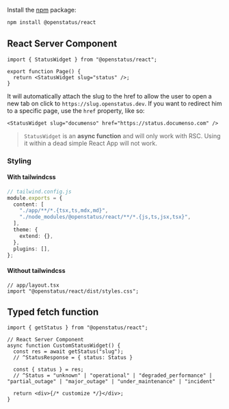 Install the [npm](https://www.npmjs.com/package/@openstatus/react) package:

```bash
npm install @openstatus/react
```

## React Server Component

```tsx
import { StatusWidget } from "@openstatus/react";

export function Page() {
  return <StatusWidget slug="status" />;
}
```

It will automatically attach the slug to the href to allow the user to open a
new tab on click to `https://slug.openstatus.dev`. If you want to redirect him
to a specific page, use the `href` property, like so:

```tsx
<StatusWidget slug="documenso" href="https://status.documenso.com" />
```

> `StatusWidget` is an **async function** and will only work with RSC. Using it
> within a dead simple React App will not work.

### Styling

#### With tailwindcss

```ts
// tailwind.config.js
module.exports = {
  content: [
    "./app/**/*.{tsx,ts,mdx,md}",
    "./node_modules/@openstatus/react/**/*.{js,ts,jsx,tsx}",
  ],
  theme: {
    extend: {},
  },
  plugins: [],
};
```

#### Without tailwindcss

```tsx
// app/layout.tsx
import "@openstatus/react/dist/styles.css";
```

## Typed fetch function

```tsx
import { getStatus } from "@openstatus/react";

// React Server Component
async function CustomStatusWidget() {
  const res = await getStatus("slug");
  // ^StatusResponse = { status: Status }

  const { status } = res;
  // ^Status = "unknown" | "operational" | "degraded_performance" | "partial_outage" | "major_outage" | "under_maintenance" | "incident"

  return <div>{/* customize */}</div>;
}
```
